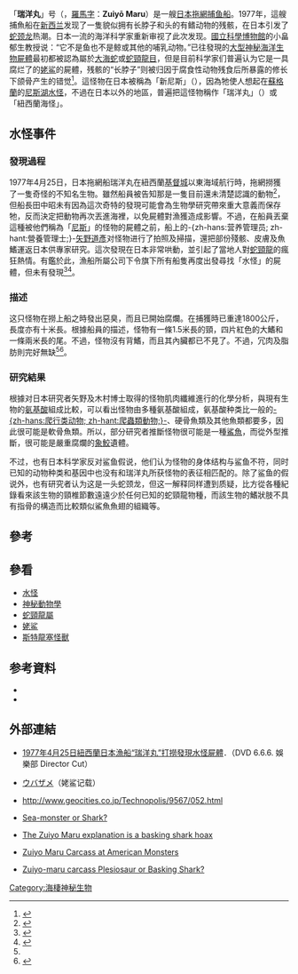 「'''瑞洋丸'''」号（{{lang|ja|'''ずいようまる'''}}，[[日語羅馬字|羅馬字]]：'''Zuiyō Maru'''）是一艘[[日本|日本]][[拖網捕鱼船|拖網捕鱼船]]。1977年，這艘捕魚船在[[新西兰|新西兰]]发现了一隻貌似拥有长脖子和头的有鳍动物的残骸，在日本引发了[[蛇頸龍屬|蛇颈龙]]热潮。日本一流的海洋科学家重新审视了此次发现。[[國立科學博物館|國立科學博物館]]的小畠郁生教授说：“它不是鱼也不是鲸或其他的哺乳动物。”已往發現的[[大型神秘海洋生物屍體|大型神秘海洋生物屍體]]最初都被認為屬於[[大海蛇|大海蛇]]或[[蛇頸龍目|蛇頸龍目]]，但是目前科学家们普遍认为它是一具腐烂了的[[姥鲨|姥鲨]]的屍體，残骸的“长脖子”则被归因于腐食性动物残食后所暴露的修长下颌骨产生的错觉<ref name="kuban1997">{{Cite journal|title=Sea-monster or Shark?  An Analysis of a Supposed Plesiosaur Carcass Netted in 1977|author=Glen J. Kuban|url=http://paleo.cc/paluxy/plesios.htm|journal=Reports of the  National Center for Science Education|issue=3|year=1997|volume=17|pages=16-28|access-date=2008-02-17|archive-date=2021-01-25|archive-url=https://web.archive.org/web/20210125000850/http://www.paleo.cc/paluxy/plesios.htm|dead-url=no}}</ref>。這怪物在日本被稱為「新尼斯」（{{lang|ja|ニューネッシー}}），因為牠使人想起在[[蘇格蘭|蘇格蘭]]的[[尼斯湖水怪|尼斯湖水怪]]，不過在日本以外的地區，普遍把這怪物稱作「瑞洋丸」（{{lang|en|Zuiyō Maru}}）或「紐西蘭海怪」。

== 水怪事件 ==
=== 發現過程 ===
1977年4月25日，日本拖網船瑞洋丸在紐西蘭[[基督城|基督城]]以東海域航行時，拖網撈獲了一隻奇怪的不知名生物。雖然船員被告知那是一隻目前還未清楚認識的動物<ref>{{Cite book|url=https://books.google.com/books?id=mpdWAAAACAAJ|publisher=Bokorama|date=1990|isbn=978-91-7024-246-5|language=sv|first=Peter|last=Brookesmith|title=Varelser från det okända: om egendomliga och oförklarliga djur|access-date=2019-12-18|archive-date=2020-04-24|archive-url=https://web.archive.org/web/20200424153728/https://books.google.com/books?id=mpdWAAAACAAJ|dead-url=no}}</ref>，但船長田中昭未有因為這次奇特的發現可能會為生物學研究帶來重大意義而保存牠，反而決定把動物再次丟進海裡，以免屍體對漁獲造成影響。不過，在船員丟棄這種被他們稱為「[[尼斯湖水怪|尼斯]]」的怪物的屍體之前，船上的-{zh-hans:营养管理员; zh-hant:營養管理士;}-[[矢野道彥|矢野道彥]]对怪物进行了拍照及掃描，還把部份殘骸、皮膚及魚鰭運返日本供專家研究。這次發現在日本非常哄動，並引起了當地人對[[蛇頸龍|蛇頸龍]]的瘋狂熱情。有鑑於此，漁船所屬公司下令旗下所有船隻再度出發尋找「水怪」的屍體，但未有發現<ref name="Sjoegren1980">{{cite book|author=Sjögren|title=Berömda vidunder|publisher=Settern|date=1980|isbn=91-7586-023-6|first=Bengt|url=https://books.google.com/books?id=ujSfNQAACAAJ|access-date=2019-12-18|archive-date=2020-04-24|archive-url=https://web.archive.org/web/20200424153732/https://books.google.com/books?id=ujSfNQAACAAJ|dead-url=no}}</ref><ref>{{Cite book|url=https://books.google.com/books?id=ujSfNQAACAAJ|publisher=Settern|date=1980|isbn=978-91-7586-023-7|language=sv|first=Bengt|last=Sjögren|title=Berömda vidunder|access-date=2019-12-18|archive-date=2020-04-24|archive-url=https://web.archive.org/web/20200424153732/https://books.google.com/books?id=ujSfNQAACAAJ|dead-url=no}}</ref>。

=== 描述 ===
这只怪物在撈上船之時發出惡臭，而且已開始腐爛。在捕獲時已重達1800公斤，長度亦有十米長。根據船員的描述，怪物有一條1.5米長的頸，四片紅色的大鰭和一條兩米長的尾。不過，怪物沒有背鰭，而且其內臟都已不見了。不過，冗肉及脂肪則完好無缺<ref name=Sjoegren1980 /><ref name="WelfareFairley1981">{{cite book|author=Welfare & Fairley|date=1981|title=Arthur C. Clarkes gåtfulla värld|publisher=Bonnier Fakta}}</ref>。

=== 研究結果 ===
根據对日本研究者矢野及木村博士取得的怪物肌肉纖維進行的化學分析，與現有生物的[[氨基酸|氨基酸]]組成比較，可以看出怪物由多種氨基酸組成，氨基酸种类比一般的[[爬行动物|-{zh-hans:爬行类动物; zh-hant:爬蟲類動物;}-]]、硬骨魚類及其他魚類都要多，因此很可能是軟骨魚類。所以，部分研究者推斷怪物很可能是一種[[鯊魚|鯊魚]]，而從外型推斷，很可能是嚴重腐爛的[[象鮫|象鮫]]遺體。

不过，也有日本科学家反对鲨鱼假说，他们认为怪物的身体结构与鲨鱼不符，同时已知的动物种类和基因中也没有和瑞洋丸所获怪物的表征相匹配的。除了鲨鱼的假说外，也有研究者认为这是一头蛇颈龙，但这一解释同样遭到质疑，比方從各種紀錄看來該生物的頸椎節數遠遠少於任何已知的蛇頸龍物種，而該生物的鰭狀肢不具有指骨的構造而比較類似鯊魚魚翅的組織等。

== 參考 ==
{{reflist}}

== 參看 ==
*[[水怪|水怪]]
*[[神秘動物學|神秘動物學]]
*[[蛇頸龍屬|蛇頸龍屬]]
*[[姥鲨|姥鲨]]
*[[斯特龍塞怪獸|斯特龍塞怪獸]]

== 参考資料 ==
*{{Cite book|url=https://books.google.com/books?id=FRGFQwLtE3oC|publisher=PHP研究所|date=1991|isbn=978-4-569-56419-7|language=ja|last=中村幸昭|title=すべての生命は海から生まれた: どきどきわくわく動物愛情物語|pages=123 - 127|access-date=2019-12-18|archive-date=2020-04-24|archive-url=https://web.archive.org/web/20200424153738/https://books.google.com/books?id=FRGFQwLtE3oC|dead-url=no}}
*{{Cite web|title=南海の怪獣「ニューネッシー」|url=http://www.nazotoki.com/newnessie.html|last=本城達也|work=超常現象の謎解き|language=ja|access-date=2019-08-03|archive-date=2021-01-18|archive-url=https://web.archive.org/web/20210118191039/https://www.nazotoki.com/newnessie.html|dead-url=no}}

== 外部連結 ==
* [https://web.archive.org/web/20090917045853/http://kitkit666ddd.mysinablog.com/index.php?op=ViewArticle&articleId=816103 1977年4月25日紐西蘭日本漁船“瑞洋丸”打撈發現水怪屍體]．（DVD 6.6.6. 娛樂部 Director Cut）
* {{ja icon}} [https://web.archive.org/web/20080104215828/http://big_game.at.infoseek.co.jp/shark/basking.html ウバザメ]（姥鲨记载）
* {{ja icon}} http://www.geocities.co.jp/Technopolis/9567/052.html {{Wayback|url=http://www.geocities.co.jp/Technopolis/9567/052.html |date=20111230083132 }}
* {{en icon}} [http://paleo.cc/paluxy/plesios.htm Sea-monster or Shark?] {{Wayback|url=http://paleo.cc/paluxy/plesios.htm |date=20210125000850 }}
* {{en icon}} [http://www.cryptozoology.st/artiklar_zuiyo_maru.html The Zuiyo Maru explanation is a basking shark hoax]{{Dead link|date=2019年12月|bot=InternetArchiveBot|fix-attempted=yes}}
* {{en icon}} [https://web.archive.org/web/20070927182236/http://www.americanmonsters.com/monsters/carcass/index.php?detail=article&idarticle=62 Zuiyo Maru Carcass at American Monsters]
* {{en icon}} [http://www.angelfire.com/mi/dinosaurs/zuiyomaru.html Zuiyo-maru carcass Plesiosaur or Basking Shark?] {{Wayback|url=http://www.angelfire.com/mi/dinosaurs/zuiyomaru.html |date=20210211022537 }}

[[Category:海棲神秘生物|Category:海棲神秘生物]]